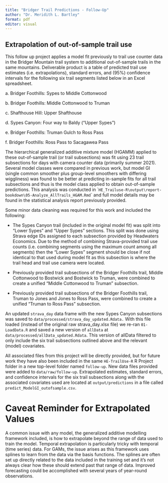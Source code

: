 ```yaml
---
title: "Bridger Trail Predictions - Follow-Up"
author: "Dr. Meridith L. Bartley"
format: pdf
editor: visual
---
```


## Extrapolation of out-of-sample trail use 

This follow up project applies a model fit previously to trail use counter data in the Bridger Mountain trail system to additional out-of-sample trails in the same mountains. Deliverable product is a table of predicted trail use estimates (i.e. extrapolations), standard errors, and (95%) confidence intervals for the following six trail segments listed below in an Excel spreadsheet.

a\. Bridger Foothills: Sypes to Middle Cottonwood

b\. Bridger Foothills: Middle Cottonwood to Truman

c\. Shafthouse Hill: Upper Shafthouse

d\. Sypes Canyon: Four way to Baldy ("Upper Sypes")

e\. Bridger Foothills: Truman Gulch to Ross Pass

f\. Bridger Foothills: Ross Pass to Sacagawea Pass

The hierarchical generalized additive mixture model (HGAMM) applied to these out-of-sample trail (or trail subsections) was fit using 23 trail subsections for days with camera counter data (primarily summer 2021). Several model classes were compared in previous work, but model GI (single common smoother plus group-level smoothers with differing wiggliness) was found to be better at predicting in-sample fits for all trail subsections and thus is the model class applied to obtain out-of-sample predictions. This analysis was conducted in \``HE_Trailuse-R\output\report-bookdown\05-Analyze_AllTrails_HGAM.Rmd`\` and full model details may be found in the statistical analysis report previously provided.

Some minor data cleaning was required for this work and included the following:

-   The Sypes Canyon trail (included in the original model fit) was split into "Lower Sypes" and "Upper Sypes" sections. This split was done using Strava edge IDs assigned to each subsection provided by Headwaters Economics. Due to the method of combining Strava-provided trail use counts (i.e. combining segments using the maximum count among all segments) then the "Lower Sypes" segment should be close if not identical to that used during model fit as this subsection is where the trail head and trail use camera were located.

-   Previously provided trail subsections of the Bridger Foothills trail, Middle Cottonwood to Bostwick and Bostwick to Truman, were combined to create a unified "Middle Cottonwood to Truman" subsection.

-   Previously provided trail subsections of the Bridger Foothills trail, Truman to Jones and Jones to Ross Pass, were combined to create a unified "Truman to Ross Pass" subsection.

An updated `strava_day` data frame with the new Sypes Canyon subsections was saved to `data/processed/strava_day_updated.Rdata.` With this file loaded (instead of the original raw strava_day.xlsx file) we re-ran `01-LoadData.R` and saved a new version of `allData` at `data/processed/allData_updated.Rdata`. This version of allData filtered to only include the six trail subsections outlined above and the relevant (model) covariates.

All associated files from this project will be directly provided, but for future work they have also been included in the same `HE-TrailUse-R` R Project folder in a new top-level folder named `follow-up`. New data files provided were added to `data/raw/follow-up`. Extrapolated estimates, standard errors, and confidence intervals for the six trail subsections along with the associated covariates used are located at `output/predictions` in a file called `predict_ModelGI_outofsample.csv`.

# Caveat Reminder for Extrapolated Values 

A common issue with any model, the generalized additive modelling framework included, is how to extrapolate beyond the range of data used to train the model. Temporal extrapolation is particularly tricky with temporal (time series) data. For GAMs, the issue arises as this framework uses splines to learn from the data via the basis functions. The splines are often set up directly related to the data included in the training set and it's not always clear how these should extend past that range of data. Improved forecasting could be accomplished with several years of year-round observations.
